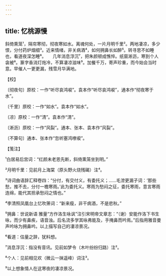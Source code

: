```yaml
---
---
---
```

title: 忆桃源慢
---







斜倚熏笼¹，隔帘寒彻，彻夜寒如水。离魂何处，一片月明千里²。两地凄凉，多少恨，分付药炉烟细³。近来情绪，非关病酒⁴，如何拥鼻长如醉⁵。转寻思不如睡也，看道夜深怎睡⁶。　　几年消息浮沉⁷，把朱颜顿成憔悴。纸窗淅沥，寒到个人衾被⁸。篆字香消灯炧冷，不算凄凉滋味⁹。加餐千万，寄声珍重，而今始会当时意。早催人一更更漏，残雪月华满地。





【校】


〔彻夜句〕原校：一作“听尽哀鸿唳”。袁本作“听尽哀鸿唳”，通本作“彻夜寒于水”。

〔千里〕原校：一作“如水”。袁本作“如水”。

〔凉〕原校：一作“清”。袁本作“清”。

〔淅沥〕原校：一作“风裂”。通本、张本、袁本作“风裂”。

〔不算句〕通本、张本作“忽听塞鸿嘹唳”。





【笺注】


¹白居易后宫词：“红颜未老恩先断，斜倚熏笼坐到明。”

²月明千里：见前月上海棠（原头野火烧残碣）注⁴。

³诗词曲语辞汇释卷四：“分付，有交付义，有委托义；……毛滂更漏子词：‘那些愁，推不去，分付一檐寒雨。’此为委托义。寒雨为愁闷之征，委托寒雨，意言寒雨连绵，能代其担承愁闷之情也。”

⁴李清照凤凰台上忆吹箫词：“新来瘦，非干病酒，不是悲秋。”

⁵拥鼻：世说新语 雅量“方作洛生咏讽”注引宋明帝文章志：“（谢）安能作洛下书生咏，而少有鼻疾，语音浊。后名流多学其咏弗能及，手掩鼻而吟焉。”后指用雅音曼声吟咏为拥鼻吟。以上描写自己的凄凉景况。

⁶看道：估量之辞，犹料想。

⁷消息浮沉：指没有音讯。见前如梦令（木叶纷纷归路）注²。

⁸个人：见前相见欢（微云一抹遥峰）词注³。

⁹以上想象情人在这寒夜的凄凉景况。